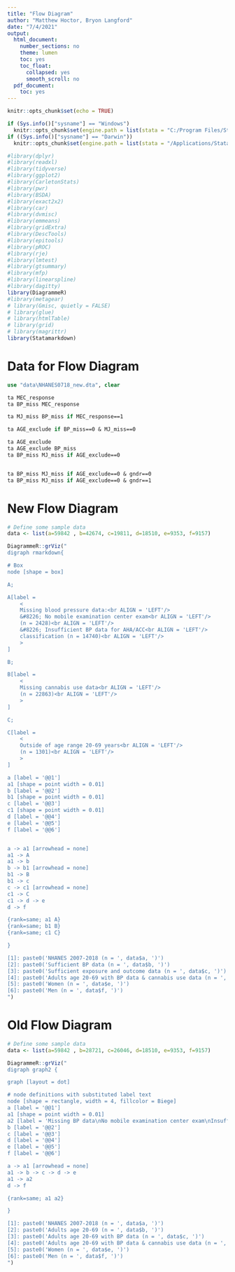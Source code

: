 ```yaml
---
title: "Flow Diagram"
author: "Matthew Hoctor, Bryon Langford"
date: "7/4/2021"
output:
  html_document:
    number_sections: no
    theme: lumen
    toc: yes
    toc_float:
      collapsed: yes
      smooth_scroll: no
  pdf_document:
    toc: yes
---
```


```r
knitr::opts_chunk$set(echo = TRUE)

if (Sys.info()["sysname"] == "Windows") 
  knitr::opts_chunk$set(engine.path = list(stata = "C:/Program Files/Stata17/StataBE-64")) 
if ((Sys.info()["sysname"] == "Darwin"))
  knitr::opts_chunk$set(engine.path = list(stata = "/Applications/Stata/StataIC"))
```

```r
#library(dplyr)
#library(readxl)
#library(tidyverse)
#library(ggplot2)
#library(CarletonStats)
#library(pwr)
#library(BSDA)
#library(exact2x2)
#library(car)
#library(dvmisc)
#library(emmeans)
#library(gridExtra)
#library(DescTools)
#library(epitools)
#library(pROC)
#library(rje)
#library(lmtest)
#library(gtsummary)
#library(mfp)
#library(linearspline)
#library(dagitty)
library(DiagrammeR)
#library(metagear)
# library(Gmisc, quietly = FALSE)
# library(glue)
# library(htmlTable)
# library(grid)
# library(magrittr)
library(Statamarkdown)
```

# Data for Flow Diagram

```stata
use "data\NHANES0718_new.dta", clear

ta MEC_response
ta BP_miss MEC_response

ta MJ_miss BP_miss if MEC_response==1

ta AGE_exclude if BP_miss==0 & MJ_miss==0

ta AGE_exclude
ta AGE_exclude BP_miss
ta BP_miss MJ_miss if AGE_exclude==0


ta BP_miss MJ_miss if AGE_exclude==0 & gndr==0
ta BP_miss MJ_miss if AGE_exclude==0 & gndr==1
```


# New Flow Diagram

```r
# Define some sample data
data <- list(a=59842 , b=42674, c=19811, d=18510, e=9353, f=9157)

DiagrammeR::grViz("
digraph rmarkdown{

# Box
node [shape = box]

A;

A[label = 
    <
    Missing blood pressure data:<br ALIGN = 'LEFT'/> 
    &#8226; No mobile examination center exam<br ALIGN = 'LEFT'/> 
    (n = 2428)<br ALIGN = 'LEFT'/> 
    &#8226; Insufficient BP data for AHA/ACC<br ALIGN = 'LEFT'/>
    classification (n = 14740)<br ALIGN = 'LEFT'/>
    >
]

B;

B[label = 
    <
    Missing cannabis use data<br ALIGN = 'LEFT'/> 
    (n = 22863)<br ALIGN = 'LEFT'/>
    >
]

C;

C[label = 
    <
    Outside of age range 20-69 years<br ALIGN = 'LEFT'/> 
    (n = 1301)<br ALIGN = 'LEFT'/>
    >
]

a [label = '@@1']
a1 [shape = point width = 0.01]
b [label = '@@2']
b1 [shape = point width = 0.01]
c [label = '@@3']
c1 [shape = point width = 0.01]
d [label = '@@4']
e [label = '@@5']
f [label = '@@6']


a -> a1 [arrowhead = none]
a1 -> A
a1 -> b 
b -> b1 [arrowhead = none]
b1 -> B
b1 -> c
c -> c1 [arrowhead = none]
c1 -> C
c1 -> d -> e
d -> f

{rank=same; a1 A}
{rank=same; b1 B}
{rank=same; c1 C}

}

[1]: paste0('NHANES 2007-2018 (n = ', data$a, ')')
[2]: paste0('Sufficient BP data (n = ', data$b, ')')
[3]: paste0('Sufficient exposure and outcome data (n = ', data$c, ')')
[4]: paste0('Adults age 20-69 with BP data & cannabis use data (n = ', data$d, ')')
[5]: paste0('Women (n = ', data$e, ')')
[6]: paste0('Men (n = ', data$f, ')')
")
```

# Old Flow Diagram

```r
# Define some sample data
data <- list(a=59842 , b=28721, c=26046, d=18510, e=9353, f=9157)

DiagrammeR::grViz("
digraph graph2 {

graph [layout = dot]

# node definitions with substituted label text
node [shape = rectangle, width = 4, fillcolor = Biege]
a [label = '@@1']
a1 [shape = point width = 0.01]
a2 [label = 'Missing BP data\nNo mobile examination center exam\nInsufficient BP data for AHA/ACC clasification' align = right]
b [label = '@@2']
c [label = '@@3']
d [label = '@@4']
e [label = '@@5']
f [label = '@@6']

a -> a1 [arrowhead = none]
a1 -> b -> c -> d -> e
a1 -> a2
d -> f

{rank=same; a1 a2}

}

[1]: paste0('NHANES 2007-2018 (n = ', data$a, ')')
[2]: paste0('Adults age 20-69 (n = ', data$b, ')')
[3]: paste0('Adults age 20-69 with BP data (n = ', data$c, ')')
[4]: paste0('Adults age 20-69 with BP data & cannabis use data (n = ', data$d, ')')
[5]: paste0('Women (n = ', data$e, ')')
[6]: paste0('Men (n = ', data$f, ')')
")
```


